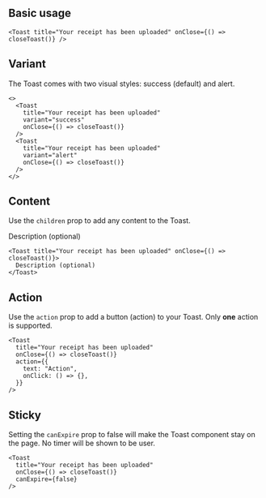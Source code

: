 
## Basic usage

<Preview className="pointer-events-none [&>*]:animate-none">
  <Toast title="Your receipt has been uploaded" canExpire variant="success" />
</Preview>

```tsx
<Toast title="Your receipt has been uploaded" onClose={() => closeToast()} />
```

## Variant

The Toast comes with two visual styles: success (default) and alert.

<Preview className="pointer-events-none [&>*]:animate-none">
  <Toast title="Your receipt has been uploaded" canExpire variant="success" />
  <Toast title="Your receipt has been uploaded" canExpire variant="alert" />
</Preview>

```tsx
<>
  <Toast
    title="Your receipt has been uploaded"
    variant="success"
    onClose={() => closeToast()}
  />
  <Toast
    title="Your receipt has been uploaded"
    variant="alert"
    onClose={() => closeToast()}
  />
</>
```

## Content

Use the `children` prop to add any content to the Toast.

<Preview className="pointer-events-none [&>*]:animate-none">
  <Toast title="Your receipt has been uploaded" canExpire variant="success">
    Description (optional)
  </Toast>
</Preview>

```tsx
<Toast title="Your receipt has been uploaded" onClose={() => closeToast()}>
  Description (optional)
</Toast>
```

## Action

Use the `action` prop to add a button (action) to your Toast. Only **one** action is supported.

<Preview className="pointer-events-none [&>*]:animate-none">
  <Toast
    title="Your receipt has been uploaded"
    action={{
      text: "Action",
    }}
  />
</Preview>

```tsx
<Toast
  title="Your receipt has been uploaded"
  onClose={() => closeToast()}
  action={{
    text: "Action",
    onClick: () => {},
  }}
/>
```

## Sticky

Setting the `canExpire` prop to false will make the Toast component stay on the page. No timer will be shown to be user.

<Preview className="pointer-events-none [&>*]:animate-none">
  <Toast title="Your receipt has been uploaded" canExpire={false} />
</Preview>

```tsx
<Toast
  title="Your receipt has been uploaded"
  onClose={() => closeToast()}
  canExpire={false}
/>
```

